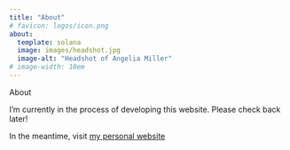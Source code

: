 ```yaml
---
title: "About"
# favicon: logos/icon.png
about:
  template: solana
  image: images/headshot.jpg
  image-alt: "Headshot of Angelia Miller"
# image-width: 10em
---
```


About

I'm currently in the process of developing this website. Please check back later!

In the meantime, visit [my personal website](https://angeliamiller.github.io)
